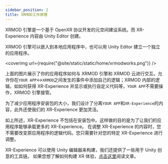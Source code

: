 ```yaml
---
sidebar_position: 2
title: XRMOD工作原理
---
```


XRMOD 引擎是一个基于 OpenXR 协议开发的元空间建设系统。而 XR-Experience 内容由 Unity Editor 创建。

XRMOD 引擎可以嵌入到本地应用程序中，也可以用 Unity Editor 建立一个独立的应用程序。

<coverimg url={require("@site/static/static/home/xrmodworks.png")} />

上面的图片展示了你的应用程序如何与 XRMOD 引擎和 XRMOD 云进行交互。允许你在`YOUR APP`<->`XRMOD`之间发生的事件中添加自己的逻辑；XRMOD 内部的逻辑，如如何获得 XR-Experience 并显示或执行自定义代码等，`YOUR APP`不需要操作，XRMOD 引擎接管。

为了减少应用程序安装包的大小，我们设计了分离`YOUR APP`和`XR-Experience`的内容，此外还使我们的 XR-Experience 更加灵活。

如上所述，XR-Experience 不包括在安装包中。这样做的目的是为了让我们的应用程序能够承载更多的 XR-Experience。
在调整 XR-Experience 的内容时，您不需要改变原应用程序的逻辑代码。您只需要针对您的特定 XR-Experience 进行调整。

XR-Experience 可以使用 Unity 编辑器来构建，我们还提供了一些用于 Unity 创意的工具链。
如果您想了解如何构建 XR 体验，[点击这里](../experience-manual/tutorial-basics/create-first-arexperience)阅读文章。
